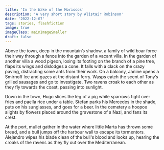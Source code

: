 ```yaml
---
title: 'In the Wake of the Moriscos'
description: 'A very short story by Alistair Robinson'
date: '2022-12-07'
tags: stories, flashfiction
image: true
imageClass: mainImageSmaller
draft: false
---
```


Above the town, deep in the mountain’s shadow, a family of wild boar force their way through a fence into the garden of a vacant villa. In the garden of another villa a wood pigeon, losing its footing on the branch of a pine tree, flaps its wings and dislodges a cone. It falls with a clack on the crazy paving, distracting some ants from their work. On a balcony, Janine opens a Smirnoff Ice and gazes at the distant ferry. Wasps catch the scent of Tony’s grilled sausages and go to investigate. Two ravens croak to each other as they fly towards the coast, passing into sunlight.

Down in the town, Hugo slices the leg of a pig while sparrows fight over fries and paella rice under a table. Stefan parks his Mercedes in the shade, puts on his sunglasses, and goes for a beer. In the cemetery a hoopoe alights by flowers placed around the gravestone of a Nazi, and fans its crest.

At the port, mullet gather in the water where little Marta has thrown some bread, and a bull jumps off the harbour wall to escape its tormentors. Alejandro wipes his blade clean of the bull's blood and looks up, hearing the croaks of the ravens as they fly out over the Mediterranean.
